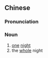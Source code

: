 {{also|一晩}}
==Chinese==
{{zh-forms}}

===Pronunciation===
{{zh-pron
|m=一wǎn
|c=jat1 maan5
|cat=n
}}

===Noun===
{{zh-noun}}

# [[one]] [[night]]
# the [[whole]] night